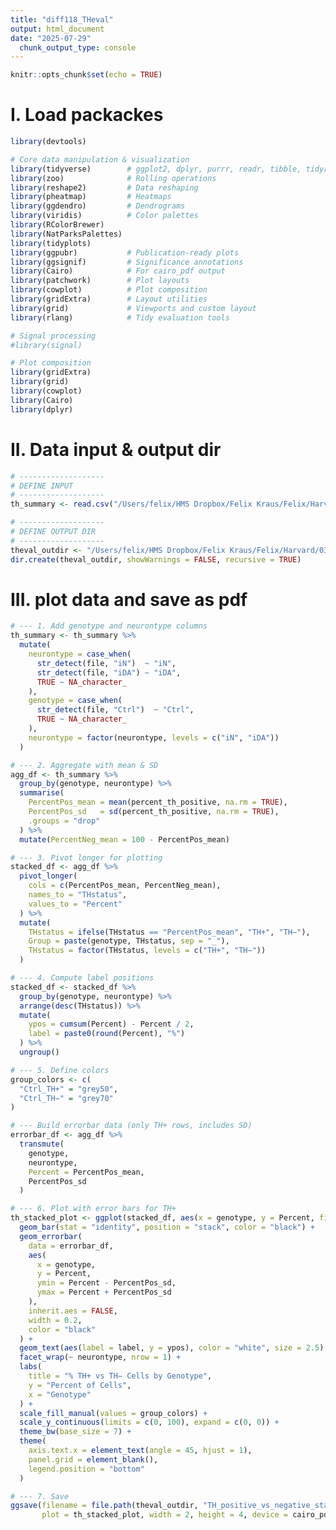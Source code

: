 ```yaml
---
title: "diff118_THeval"
output: html_document
date: "2025-07-29"
  chunk_output_type: console
---
```


```r
knitr::opts_chunk$set(echo = TRUE)
```

# I. Load packackes
```r
library(devtools)

# Core data manipulation & visualization
library(tidyverse)        # ggplot2, dplyr, purrr, readr, tibble, tidyr, stringr
library(zoo)              # Rolling operations
library(reshape2)         # Data reshaping
library(pheatmap)         # Heatmaps
library(ggdendro)         # Dendrograms
library(viridis)          # Color palettes
library(RColorBrewer)
library(NatParksPalettes)
library(tidyplots)
library(ggpubr)           # Publication-ready plots
library(ggsignif)         # Significance annotations
library(Cairo)            # For cairo_pdf output
library(patchwork)        # Plot layouts
library(cowplot)          # Plot composition
library(gridExtra)        # Layout utilities
library(grid)             # Viewports and custom layout
library(rlang)            # Tidy evaluation tools

# Signal processing
#library(signal)

# Plot composition
library(gridExtra)
library(grid)
library(cowplot)
library(Cairo)
library(dplyr)

```



# II. Data input & output dir 
```r
# -------------------
# DEFINE INPUT  
# -------------------
th_summary <- read.csv("/Users/felix/HMS Dropbox/Felix Kraus/Felix/Harvard/03_LSD-PD/Microscopy/20240417_diff118_iN-iDA_test_d23_Ctrl-SMPD1-ASAH1/THeval/results/TH_quantification_summary.csv")

# -------------------
# DEFINE OUTPUT DIR  
# -------------------
theval_outdir <- "/Users/felix/HMS Dropbox/Felix Kraus/Felix/Harvard/03_LSD-PD/Microscopy/20240417_diff118_iN-iDA_test_d23_Ctrl-SMPD1-ASAH1/THeval/eval"
dir.create(theval_outdir, showWarnings = FALSE, recursive = TRUE)

```



# III. plot data and save as pdf
```r
# --- 1. Add genotype and neurontype columns
th_summary <- th_summary %>%
  mutate(
    neurontype = case_when(
      str_detect(file, "iN")  ~ "iN",
      str_detect(file, "iDA") ~ "iDA",
      TRUE ~ NA_character_
    ),
    genotype = case_when(
      str_detect(file, "Ctrl")  ~ "Ctrl",
      TRUE ~ NA_character_
    ),
    neurontype = factor(neurontype, levels = c("iN", "iDA"))
  )

# --- 2. Aggregate with mean & SD
agg_df <- th_summary %>%
  group_by(genotype, neurontype) %>%
  summarise(
    PercentPos_mean = mean(percent_th_positive, na.rm = TRUE),
    PercentPos_sd   = sd(percent_th_positive, na.rm = TRUE),
    .groups = "drop"
  ) %>%
  mutate(PercentNeg_mean = 100 - PercentPos_mean)

# --- 3. Pivot longer for plotting
stacked_df <- agg_df %>%
  pivot_longer(
    cols = c(PercentPos_mean, PercentNeg_mean),
    names_to = "THstatus",
    values_to = "Percent"
  ) %>%
  mutate(
    THstatus = ifelse(THstatus == "PercentPos_mean", "TH+", "TH−"),
    Group = paste(genotype, THstatus, sep = "_"),
    THstatus = factor(THstatus, levels = c("TH+", "TH−"))
  )

# --- 4. Compute label positions
stacked_df <- stacked_df %>%
  group_by(genotype, neurontype) %>%
  arrange(desc(THstatus)) %>%
  mutate(
    ypos = cumsum(Percent) - Percent / 2,
    label = paste0(round(Percent), "%")
  ) %>%
  ungroup()

# --- 5. Define colors
group_colors <- c(
  "Ctrl_TH+" = "grey50",
  "Ctrl_TH−" = "grey70"
)

# --- Build errorbar data (only TH+ rows, includes SD)
errorbar_df <- agg_df %>%
  transmute(
    genotype,
    neurontype,
    Percent = PercentPos_mean,
    PercentPos_sd
  )

# --- 6. Plot with error bars for TH+
th_stacked_plot <- ggplot(stacked_df, aes(x = genotype, y = Percent, fill = Group)) +
  geom_bar(stat = "identity", position = "stack", color = "black") +
  geom_errorbar(
    data = errorbar_df,
    aes(
      x = genotype,
      y = Percent,
      ymin = Percent - PercentPos_sd,
      ymax = Percent + PercentPos_sd
    ),
    inherit.aes = FALSE,
    width = 0.2,
    color = "black"
  ) +
  geom_text(aes(label = label, y = ypos), color = "white", size = 2.5) +
  facet_wrap(~ neurontype, nrow = 1) +
  labs(
    title = "% TH+ vs TH− Cells by Genotype",
    y = "Percent of Cells",
    x = "Genotype"
  ) +
  scale_fill_manual(values = group_colors) +
  scale_y_continuous(limits = c(0, 100), expand = c(0, 0)) +
  theme_bw(base_size = 7) +
  theme(
    axis.text.x = element_text(angle = 45, hjust = 1),
    panel.grid = element_blank(),
    legend.position = "bottom"
  )

# --- 7. Save
ggsave(filename = file.path(theval_outdir, "TH_positive_vs_negative_stacked.pdf"),
       plot = th_stacked_plot, width = 2, height = 4, device = cairo_pdf)
```